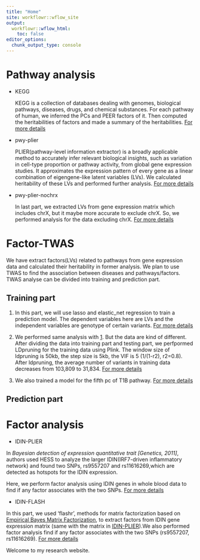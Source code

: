 ```yaml
---
title: "Home"
site: workflowr::wflow_site
output:
  workflowr::wflow_html:
    toc: false
editor_options:
  chunk_output_type: console
---
```


# Pathway analysis

- KEGG 

    KEGG is a collection of databases dealing with genomes, biological pathways, diseases, drugs, and chemical substances. For each pathway of human, we inferred the PCs and PEER factors of it. Then computed the heritabilities of factors and made a summary of the heritabilities. [For more details](https://xsun1229.github.io/pathway_analysis/analy.html)

- pwy-plier

    PLIER(pathway-level information extractor) is a broadly applicable method to accurately infer relevant biological insights, such as variation in cell-type proportion or pathway activity, from global gene expression studies. It approximates the expression pattern of every gene as a linear combination of eigengene-like latent variables (LVs). We calculated heritability of these LVs and performed further analysis. [For more details](https://xsun1229.github.io/pathway_analysis/pwy_PLIER.html)

- pwy-plier-nochrx

    In last part, we extracted LVs from gene expression matrix which includes chrX, but it maybe more accurate to exclude chrX. So, we performed analysis for the data excluding chrX. [For more details](https://xsun1229.github.io/pathway_analysis/pwy-plier-nochrx.html)

# Factor-TWAS

We have extract factors(LVs) related to pathways from gene expression data and calculated their heritability in former analysis. We plan to use TWAS to find the association between diseases and pathways/factors. TWAS analyse can be divided into training and prediction part. 

## Training part

1. In this part, we will use lasso and elastic_net regression to train a prediction model. The dependent variables here are LVs and the independent variables are genotype of certain variants. [For more details](https://xsun1229.github.io/pathway_analysis/train_model.html)

2. We performed same analysis with [1](https://xsun1229.github.io/pathway_analysis/train_model.html). But the data are kind of different. After dividing the data into training part and testing part, we perfpormed LDpruning for the training data using Plink. The window size of ldpruning is 50kb, the step size is 5kb, the VIF is 5 (1/(1-r2), r2=0.8). After ldpruning, the average number of variants in training data decreases from 103,809 to 31,834. [For more details](https://xsun1229.github.io/pathway_analysis/train_model_ldpruning.html)

3. We also trained a model for the fifth pc of T1B pathway.  [For more details](https://xsun1229.github.io/pathway_analysis/T1B.html)

## Prediction part

# Factor analysis

- IDIN-PLIER

In *Bayesian detection of expression quantitative trait [Genetics, 2011]*, authors used HESS to analyze the larger IDIN(IRF7-driven inflammatory network) and found two SNPs, rs9557207 and rs11616269,which are detected as hotspots for the IDIN expression. 

Here, we perform factor analysis using IDIN genes in whole blood data to find if any factor associates with the two SNPs.  [For more details](https://xsun1229.github.io/pathway_analysis/IDIN.html)

- IDIN-FLASH

In this part, we used 'flashr', methods for matrix factorization based on [Empirical Bayes Matrix Factorization](https://arxiv.org/abs/1802.06931), to extract factors from IDIN gene expression matrix (same with the matrix in [IDIN-PLIER](https://xsun1229.github.io/pathway_analysis/IDIN.html)).We also performed factor analysis find if any factor associates with the two SNPs (rs9557207, rs11616269). [For more details](https://xsun1229.github.io/pathway_analysis/factor_flash.html)


Welcome to my research website.

